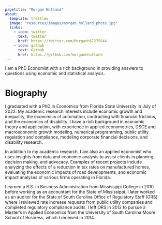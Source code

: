 ```yaml
---
pagetitle: "Morgan Holland"
about:
  template: trestles
  image: "resources/images/morgan_holland_photo.jpg"
  links:
    - icon: twitter
      text: twitter
      href: https://twitter.com/MorganH67275844
    - icon: github
      text: Github
      href: https://github.com/morganbholland
---
```


I am a PhD Economist with a rich background in providing answers to questions using economic and statistical analysis.

# Biography

I graduated with a PhD in Economics from Florida State University in July of 2022. My academic research interests include economic growth and inequality, the economics of automation, contracting with financial frictions, and the economics of disability. I have a rich background in economic theory and application, with experience in applied econometrics, DSGE and macroeconomic growth modeling, numerical programming, public utility regulation and compliance, modeling corporate financial decisions, and disability research.

In addition to my academic research, I am also an applied economist who uses insights from data and economic analysis to assist clients in planning, decision making, and advocacy. Examples of recent projects include analyzing the effects of a reduction in tax rates on manufactured homes, evaluating the economic impacts of road developments, and economic impact analyses of various firms operating in Florida.

I earned a B.S. in Business Administration from Mississippi College in 2010 before working as an accountant for the State of Mississippi. I later worked as an auditor for the State of South Carolina Office of Regulatory Staff (ORS) where I reviewed rate increase requests from public utility companies and completed regulatory compliance audits. I left ORS in 2012 to pursue a Master's in Applied Economics from the University of South Carolina Moore School of Business, which I received in 2014.
